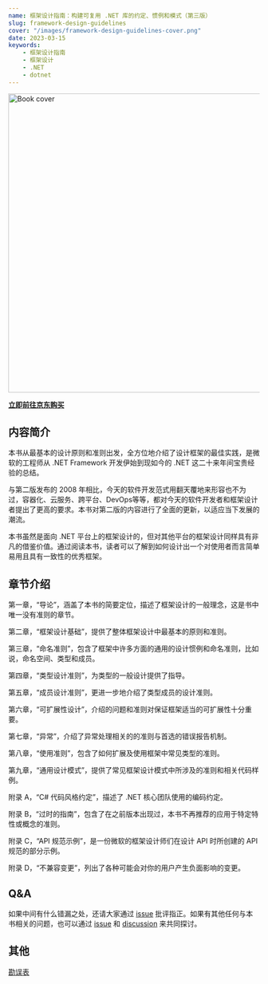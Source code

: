 ```yaml
---
name: 框架设计指南：构建可复用 .NET 库的约定、惯例和模式（第三版）
slug: framework-design-guidelines
cover: "/images/framework-design-guidelines-cover.png"
date: 2023-03-15
keywords:
    - 框架设计指南
    - 框架设计
    - .NET
    - dotnet
---
```


<img src="/images/framework-design-guidelines-cover.png" alt="Book cover" width="600px" height="600px" className="mx-auto" />

**[立即前往京东购买](https://u.jd.com/isdgk8D)**

## 内容简介

本书从最基本的设计原则和准则出发，全方位地介绍了设计框架的最佳实践，是微软的工程师从 .NET Framework 开发伊始到现如今的 .NET 这二十来年间宝贵经验的总结。

与第二版发布的 2008 年相比，今天的软件开发范式用翻天覆地来形容也不为过，容器化、云服务、跨平台、DevOps等等，都对今天的软件开发者和框架设计者提出了更高的要求。本书对第二版的内容进行了全面的更新，以适应当下发展的潮流。

本书虽然是面向 .NET 平台上的框架设计的，但对其他平台的框架设计同样具有非凡的借鉴价值。通过阅读本书，读者可以了解到如何设计出一个对使用者而言简单易用且具有一致性的优秀框架。

## 章节介绍

第一章，“导论”，涵盖了本书的简要定位，描述了框架设计的一般理念，这是书中唯一没有准则的章节。

第二章，“框架设计基础”，提供了整体框架设计中最基本的原则和准则。

第三章，“命名准则”，包含了框架中许多方面的通用的设计惯例和命名准则，比如说，命名空间、类型和成员。

第四章，“类型设计准则”，为类型的一般设计提供了指导。

第五章，“成员设计准则”，更进一步地介绍了类型成员的设计准则。

第六章，“可扩展性设计”，介绍的问题和准则对保证框架适当的可扩展性十分重要。

第七章，“异常”，介绍了异常处理相关的的准则与首选的错误报告机制。

第八章，“使用准则”，包含了如何扩展及使用框架中常见类型的准则。

第九章，“通用设计模式”，提供了常见框架设计模式中所涉及的准则和相关代码样例。

附录 A，“C# 代码风格约定”，描述了 .NET 核心团队使用的编码约定。

附录 B，“过时的指南”，包含了在之前版本出现过，本书不再推荐的应用于特定特性或概念的准则。

附录 C，“API 规范示例”，是一份微软的框架设计师们在设计 API 时所创建的 API 规范的部分示例。

附录 D，“不兼容变更”，列出了各种可能会对你的用户产生负面影响的变更。

## Q&A

如果中间有什么错漏之处，还请大家通过 [issue](https://github.com/nodew/blog/issues) 批评指正。如果有其他任何与本书相关的问题，也可以通过 [issue](https://github.com/nodew/blog/issues) 和 [discussion](https://github.com/nodew/framework-design-guidelines-cn-community/discussions) 来共同探讨。

## 其他

[勘误表](https://github.com/nodew/framework-design-guidelines-cn-community/blob/master/Corrigenda.md)

